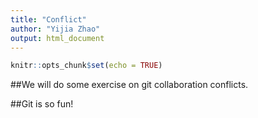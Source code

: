 ```yaml
---
title: "Conflict"
author: "Yijia Zhao"
output: html_document
---
```


```r
knitr::opts_chunk$set(echo = TRUE)
```

##We will do some exercise on git collaboration conflicts.

##Git is so fun!

